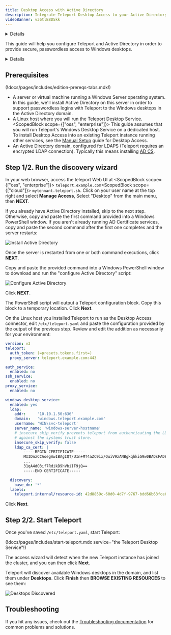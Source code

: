 ```yaml
---
title: Desktop Access with Active Directory
description: Integrate Teleport Desktop Access to your Active Directory Domain
videoBanner: v36tlB8D5kk
---
```


<Details
  title="Version warning"
  opened={true}
  scope={["oss", "enterprise"]}
  scopeOnly={true}
  min="10.2.6"
>

The features documented on this page are available in Teleport `10.2.6` and higher.

</Details>

This guide will help you configure Teleport and Active Directory in order to
provide secure, passwordless access to Windows desktops.

<Details title="Compare Desktop Access to other RDP clients">

Teleport Desktop Access is designed to be a secure access solution for Windows
environments. Teleport implements a minimal feature set of the RDP protocol with
security as a priority, and may not be as performant as standard RDP clients.
Consider Desktop Access to manage access to your most sensitive Windows
environments, not as a drop-in replacement for other tools to provide general
access to Windows desktops.

</Details>

## Prerequisites

(!docs/pages/includes/edition-prereqs-tabs.mdx!)

- A server or virtual machine running a Windows Server operating system.
  In this guide, we'll install Active Directory on this server in order
  to support passwordless logins with Teleport to the Windows desktops
  in the Active Directory domain.
- A Linux host where you will run the Teleport Desktop Service.
  <ScopedBlock scope={["oss", "enterprise"]}> This guide assumes that you will
  run Teleport's Windows Desktop Service on a dedicated host. To install Desktop
  Access into an existing Teleport instance running other services, see the
  [Manual Setup](active-directory-manual.mdx) guide for Desktop Access.</ScopedBlock>
- An Active Directory domain, configured for LDAPS (Teleport requires an
  encrypted LDAP connection). Typically this means installing
  [AD CS](https://learn.microsoft.com/en-us/windows-server/identity/ad-cs/).

## Step 1/2. Run the discovery wizard

In your web browser, access the teleport Web UI at <ScopedBlock scope={["oss", "enterprise"]}>
`teleport.example.com`</ScopedBlock><ScopedBlock scope={["cloud"]}>
`mytennant.teleport.sh`</ScopedBlock>. Click on your user name at the top right
and select **Manage Access**, Select "Desktop" from the main menu, then **NEXT**.

If you already have Active Directory installed, skip to the next step. Otherwise,
copy and paste the first command provided into a Windows PowerShell window. If
you aren't already running AD Certificate services, copy and paste the second
command after the first one completes and the server restarts:

![Install Active Directory](../../img/desktop-access/install-active-directory.png)

Once the server is restarted from one or both command executions, click **NEXT**.

Copy and paste the provided command into a Windows PowerShell window to download
and run the "configure Active Directory" script:

![Configure Active Directory](../../img/desktop-access/configure-active-directory.png)

Click **NEXT**.

The PowerShell script will output a Teleport configuration block. Copy this
block to a temporary location. Click **Next**.

On the Linux host you installed Teleport to run as the Desktop Access connector,
edit `/etc/teleport.yaml` and paste the configuration provided by the output of
the previous step. Review and edit the addition as necessarily for your environment:

```yaml
version: v3
teleport:
  auth_token: (=presets.tokens.first=)
  proxy_server: teleport.example.com:443

auth_service:
  enabled: no
ssh_service:
  enabled: no
proxy_service:
  enabled: no

windows_desktop_service:
  enabled: yes
  ldap:
    addr:     '10.10.1.50:636'
    domain:   'windows.teleport.example.com'
    username: 'WIN\svc-teleport'
    server_name: 'windows-server-hostname'
    # insecure_skip_verify prevents teleport from authenticating the LDAP CA
    # against the systems trust store.
    insecure_skip_verify: false
    ldap_ca_cert: |
        -----BEGIN CERTIFICATE-----
        MIIDnzCCAoegAwIBAgIQT/UIn+MT4aZC9ix/QuiV9zANBgkqhkiG9w0BAQsFADBi
        ...
        31qA4dO3if7RdikD9hVbiIF9jQ==
        -----END CERTIFICATE-----

  discovery:
    base_dn: '*'
  labels:
    teleport.internal/resource-id: 42d8859c-60d0-4d7f-9767-bdd66b63fce6
```

Click **Next**.

## Step 2/2. Start Teleport

Once you've saved `/etc/teleport.yaml`, start Teleport:

(!docs/pages/includes/start-teleport.mdx service="the Teleport Desktop Service"!)

The access wizard will detect when the new Teleport instance has joined the
cluster, and you can then click **Next**.

Teleport will discover available Windows desktops in the domain, and list them
under **Desktops**. Click **Finish** then **BROWSE EXISTING RESOURCES** to see them:

![Desktops Discovered](../../img/desktop-access/auto-discovered-desktops.png)

## Troubleshooting

If you hit any issues, check out the
[Troubleshooting documentation](./troubleshooting.mdx) for common problems and
solutions.
